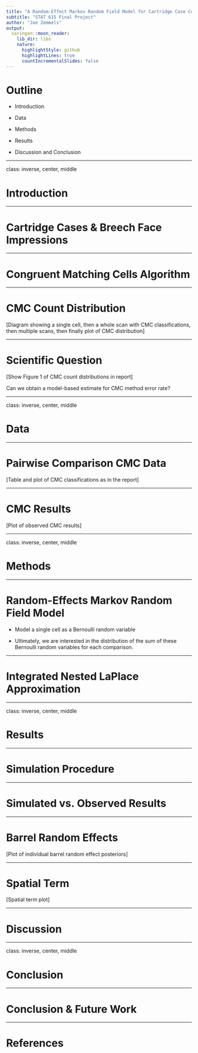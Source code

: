 ```yaml
---
title: "A Random-Effect Markov Random Field Model for Cartridge Case Comparison Algorithms"
subtitle: "STAT 615 Final Project"
author: "Joe Zemmels"
output:
  xaringan::moon_reader:
    lib_dir: libs
    nature:
      highlightStyle: github
      highlightLines: true
      countIncrementalSlides: false
---
```


# Outline

- Introduction

- Data

- Methods

- Results

- Discussion and Conclusion

---

class: inverse, center, middle

# Introduction

---

# Cartridge Cases & Breech Face Impressions

---

# Congruent Matching Cells Algorithm

---

# CMC Count Distribution

[Diagram showing a single cell, then a whole scan with CMC classifications, then multiple scans, then finally plot of CMC distribution]

---

# Scientific Question

[Show Figure 1 of CMC count distributions in report]

Can we obtain a model-based estimate for CMC method error rate?

---

class: inverse, center, middle

# Data

---

# Pairwise Comparison CMC Data

[Table and plot of CMC classifications as in the report]

---

# CMC Results

[Plot of observed CMC results]

---

class: inverse, center, middle

# Methods

---

# Random-Effects Markov Random Field Model

- Model a single cell as a Bernoulli random variable

- Ultimately, we are interested in the distribution of the sum of these Bernoulli random variables for each comparison.

---

# Integrated Nested LaPlace Approximation

---

class: inverse, center, middle

# Results

---

# Simulation Procedure

---

# Simulated vs. Observed Results

---

# Barrel Random Effects

[Plot of individual barrel random effect posteriors]

---

# Spatial Term

[Spatial term plot]

---

# Discussion

---

class: inverse, center, middle

# Conclusion

---

# Conclusion & Future Work

---

# References